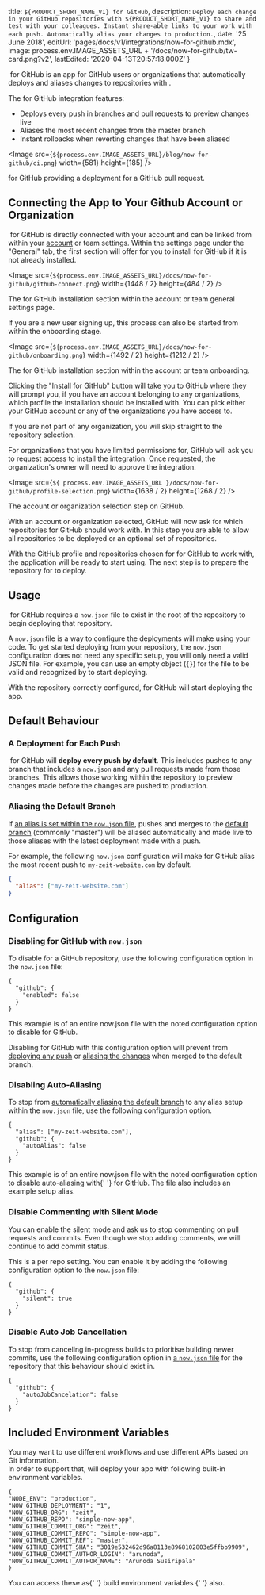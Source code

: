 
  title: `${PRODUCT_SHORT_NAME_V1} for GitHub`,
  description: `Deploy each change in your GitHub repositories with ${PRODUCT_SHORT_NAME_V1} to share and test with your colleagues. Instant share-able links to your work with each push. Automatically alias your changes to production.`,
  date: '25 June 2018',
  editUrl: 'pages/docs/v1/integrations/now-for-github.mdx',
  image: process.env.IMAGE_ASSETS_URL + '/docs/now-for-github/tw-card.png?v2',
  lastEdited: '2020-04-13T20:57:18.000Z'
}

​<ProductShortNameV1 /> for GitHub is an app for GitHub users or organizations that automatically deploys and aliases changes to repositories with <ProductShortNameV1 />.

The <ProductShortNameV1 /> for GitHub integration features:

- Deploys every push in branches and pull requests to preview changes live
- Aliases the most recent changes from the master branch
- Instant rollbacks when reverting changes that have been aliased

<Image
  src={`${process.env.IMAGE_ASSETS_URL}/blog/now-for-github/ci.png`}
  width={581}
  height={185}
/>

<Caption>
  <ProductShortNameV1 /> for GitHub providing a deployment for a GitHub pull
  request.
</Caption>

## Connecting the App to Your Github Account or Organization

​<ProductShortNameV1 /> for GitHub is directly connected with your <OrgNameV1 /> account and can be linked from within your [account](/account) or team settings. Within the settings page under the "General" tab, the first section will offer for you to install <ProductShortNameV1 /> for GitHub if it is not already installed.

<Image
  src={`${process.env.IMAGE_ASSETS_URL}/docs/now-for-github/github-connect.png`}
  width={1448 / 2}
  height={484 / 2}
/>

<Caption>
  The <ProductShortNameV1 /> for GitHub installation section within the account
  or team general settings page.
</Caption>

If you are a new user signing up, this process can also be started from within the onboarding stage.

<Image
  src={`${process.env.IMAGE_ASSETS_URL}/docs/now-for-github/onboarding.png`}
  width={1492 / 2}
  height={1212 / 2}
/>

<Caption>
  The <ProductShortNameV1 /> for GitHub installation section within the account
  or team onboarding.
</Caption>

Clicking the "Install <ProductShortNameV1 /> for GitHub" button will take you to GitHub where they will prompt you, if you have an account belonging to any organizations, which profile the installation should be installed with. You can pick either your GitHub account or any of the organizations you have access to.

If you are not part of any organization, you will skip straight to the repository selection.

For organizations that you have limited permissions for, GitHub will ask you to request access to install the integration. Once requested, the organization's owner will need to approve the integration.

<Image
  src={`${
    process.env.IMAGE_ASSETS_URL
  }/docs/now-for-github/profile-selection.png`}
  width={1638 / 2}
  height={1268 / 2}
/>

<Caption>The account or organization selection step on GitHub.</Caption>

With an account or organization selected, GitHub will now ask for which repositories <ProductShortNameV1 /> for GitHub should work with. In this step you are able to allow all repositories to be deployed or an optional set of repositories.

With the GitHub profile and repositories chosen for <ProductShortNameV1 /> for GitHub to work with, the application will be ready to start using. The next step is to prepare the repository for <ProductShortNameV1 /> to deploy.

## Usage

​<ProductShortNameV1 /> for GitHub requires a `now.json` file to exist in the root of the repository to begin deploying that repository.

A `now.json` file is a way to configure the deployments <ProductShortNameV1 /> will make using your code. To get started deploying from your repository, the `now.json` configuration does not need any specific setup, you will only need a valid JSON file. For example, you can use an empty object (`{}`) for the file to be valid and recognized by <ProductShortNameV1 /> to start deploying.

With the repository correctly configured, <ProductShortNameV1 /> for GitHub will start deploying the app.

## Default Behaviour

### A Deployment for Each Push

​<ProductShortNameV1 /> for GitHub will **deploy every push by default**. This includes pushes to any branch that includes a `now.json` and any pull requests made from those branches. This allows those working within the repository to preview changes made before the changes are pushed to production.

### Aliasing the Default Branch

If [an alias is set within the `now.json` file](/docs/features/aliases), pushes and merges to the [default branch](https://help.github.com/articles/setting-the-default-branch/) (commonly "master") will be aliased automatically and made live to those aliases with the latest deployment made with a push.

For example, the following `now.json` configuration will make <ProductShortNameV1 /> for GitHub alias the most recent push to `my-zeit-website.com` by default.

```json
{
  "alias": ["my-zeit-website.com"]
}
```

## Configuration

### Disabling <ProductNameWrapper name={PRODUCT_SHORT_NAME_V1} /> for GitHub with `now.json`

To disable <ProductShortNameV1 /> for a GitHub repository, use the following configuration option in the `now.json` file:

```
{
  "github": {
    "enabled": false
  }
}
```

<Caption>
  This example is of an entire <InlineCode>now.json</InlineCode> file with the
  noted configuration option to disable <ProductShortNameV1 /> for GitHub.
</Caption>

Disabling <ProductShortNameV1 /> for GitHub with this configuration option will prevent <ProductShortNameV1 /> from [deploying any push](#a-deployment-for-each-push) or [aliasing the changes](#aliasing-the-default-branch) when merged to the default branch.

### Disabling Auto-Aliasing

To stop <ProductShortNameV1 /> from [automatically aliasing the default branch](#aliasing-the-default-branch) to any alias setup within the `now.json` file, use the following configuration option.

```
{
  "alias": ["my-zeit-website.com"],
  "github": {
    "autoAlias": false
  }
}
```

<Caption>
  This example is of an entire <InlineCode>now.json</InlineCode> file with the
  noted configuration option to disable auto-aliasing with{' '}
  <ProductShortNameV1 /> for GitHub. The file also includes an example setup
  alias.
</Caption>

### Disable Commenting with Silent Mode

You can enable the silent mode and ask us to stop commenting on pull requests and commits. Even though we stop adding comments, we will continue to add commit status.

This is a per repo setting. You can enable it by adding the following configuration option to the `now.json` file:

```
{
  "github": {
    "silent": true
  }
}
```

### Disable Auto Job Cancellation

To stop <ProductShortNameV1 /> from canceling in-progress builds to prioritise building newer commits, use the following configuration option in [a `now.json` file](/docs/v1/features/configuration) for the repository that this behaviour should exist in.

```
{
  "github": {
    "autoJobCancelation": false
  }
}
```

## Included Environment Variables

You may want to use different workflows and use different APIs based on Git information.<br/>
In order to support that, <ProductShortNameV1 /> will deploy your app with following built-in environment variables.

```
{
"NODE_ENV": "production",
"NOW_GITHUB_DEPLOYMENT": "1",
"NOW_GITHUB_ORG": "zeit",
"NOW_GITHUB_REPO": "simple-now-app",
"NOW_GITHUB_COMMIT_ORG": "zeit",
"NOW_GITHUB_COMMIT_REPO": "simple-now-app",
"NOW_GITHUB_COMMIT_REF": "master",
"NOW_GITHUB_COMMIT_SHA": "3019e532462d96a8113e8968102803e5ffbb9909",
"NOW_GITHUB_COMMIT_AUTHOR_LOGIN": "arunoda",
"NOW_GITHUB_COMMIT_AUTHOR_NAME": "Arunoda Susiripala"
}
```

<Note>
  You can access these as{' '}
  <Link href="/docs/v1/features/build-env-and-secrets">
    build environment variables
  </Link>{' '}
  also.
</Note>

